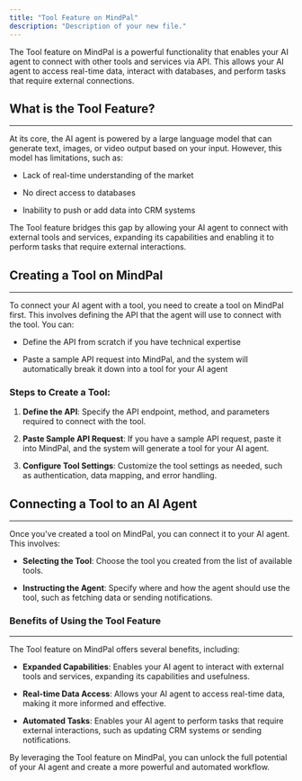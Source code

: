 ```yaml
---
title: "Tool Feature on MindPal"
description: "Description of your new file."
---
```


The Tool feature on MindPal is a powerful functionality that enables your AI agent to connect with other tools and services via API. This allows your AI agent to access real-time data, interact with databases, and perform tasks that require external connections.

## What is the Tool Feature?

***

At its core, the AI agent is powered by a large language model that can generate text, images, or video output based on your input. However, this model has limitations, such as:

* Lack of real-time understanding of the market

* No direct access to databases

* Inability to push or add data into CRM systems

The Tool feature bridges this gap by allowing your AI agent to connect with external tools and services, expanding its capabilities and enabling it to perform tasks that require external interactions.

## Creating a Tool on MindPal

***

To connect your AI agent with a tool, you need to create a tool on MindPal first. This involves defining the API that the agent will use to connect with the tool. You can:

* Define the API from scratch if you have technical expertise

* Paste a sample API request into MindPal, and the system will automatically break it down into a tool for your AI agent

### Steps to Create a Tool:

1. **Define the API**: Specify the API endpoint, method, and parameters required to connect with the tool.

2. **Paste Sample API Request**: If you have a sample API request, paste it into MindPal, and the system will generate a tool for your AI agent.

3. **Configure Tool Settings**: Customize the tool settings as needed, such as authentication, data mapping, and error handling.

## Connecting a Tool to an AI Agent

***

Once you've created a tool on MindPal, you can connect it to your AI agent. This involves:

* **Selecting the Tool**: Choose the tool you created from the list of available tools.

* **Instructing the Agent**: Specify where and how the agent should use the tool, such as fetching data or sending notifications.

### Benefits of Using the Tool Feature

***

The Tool feature on MindPal offers several benefits, including:

* **Expanded Capabilities**: Enables your AI agent to interact with external tools and services, expanding its capabilities and usefulness.

* **Real-time Data Access**: Allows your AI agent to access real-time data, making it more informed and effective.

* **Automated Tasks**: Enables your AI agent to perform tasks that require external interactions, such as updating CRM systems or sending notifications.

By leveraging the Tool feature on MindPal, you can unlock the full potential of your AI agent and create a more powerful and automated workflow.